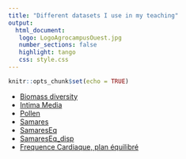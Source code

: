 ```yaml
---
title: "Different datasets I use in my teaching"
output: 
  html_document:
   logo: LogoAgrocampusOuest.jpg
   number_sections: false
   highlight: tango
   css: style.css
---
```



```r
knitr::opts_chunk$set(echo = TRUE)
```




* [Biomass diversity](datsets/Biomass_diversity.csv)
* [Intima Media](datasets/Intima_Media.txt)
* [Pollen](ss700.csv)
* [Samares](datasets/samares_small.xlsx)
* [SamaresEq](datasets/SamaresEq.txt)
* [SamaresEq_disp](datasets/SamaresEq_disp.csv)
* [Frequence Cardiaque, plan équilibré](datasets/FreqCardiaqueEq)

